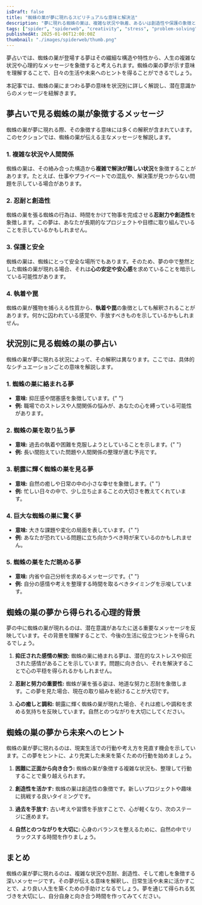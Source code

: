 ```yaml
---
isDraft: false
title: "蜘蛛の巣が夢に現れるスピリチュアルな意味と解決法"
description: "夢に現れる蜘蛛の巣は、複雑な状況や執着、あるいは創造性や保護の象徴として解釈されます。夢占いの視点から、心理的背景や人生へのヒントを詳しく解説します。"
tags: ["spider", "spiderweb", "creativity", "stress", "problem-solving"]
publishedAt: 2025-01-06T12:00:00Z
thumbnail: "./images/spiderweb/thumb.png"
---
```


夢占いでは、蜘蛛の巣が登場する夢はその繊細な構造や特性から、人生の複雑な状況や心理的なメッセージを象徴すると考えられます。蜘蛛の巣の夢が示す意味を理解することで、日々の生活や未来へのヒントを得ることができるでしょう。

本記事では、蜘蛛の巣にまつわる夢の意味を状況別に詳しく解説し、潜在意識からのメッセージを紐解きます。

<TableOfContents />

<AdUnit />

## 夢占いで見る蜘蛛の巣が象徴するメッセージ

蜘蛛の巣が夢に現れる際、その象徴する意味には多くの解釈が含まれています。このセクションでは、蜘蛛の巣が伝える主なメッセージを解説します。

### 1. 複雑な状況や人間関係

蜘蛛の巣は、その絡み合った構造から<strong>複雑で解決が難しい状況</strong>を象徴することがあります。たとえば、仕事やプライベートでの混乱や、解決策が見つからない問題を示している場合があります。

### 2. 忍耐と創造性

蜘蛛の巣を張る蜘蛛の行為は、時間をかけて物事を完成させる<strong>忍耐力や創造性</strong>を象徴します。この夢は、あなたが長期的なプロジェクトや目標に取り組んでいることを示しているかもしれません。

### 3. 保護と安全

蜘蛛の巣は、蜘蛛にとって安全な場所でもあります。そのため、夢の中で整然とした蜘蛛の巣が現れる場合、それは<strong>心の安定や安心感</strong>を求めていることを暗示している可能性があります。

### 4. 執着や罠

蜘蛛の巣が獲物を捕らえる性質から、**執着や罠**の象徴としても解釈されることがあります。何かに囚われている感覚や、手放すべきものを示しているかもしれません。

<AdUnit />

## 状況別に見る蜘蛛の巣の夢占い

蜘蛛の巣が夢に現れる状況によって、その解釈は異なります。ここでは、具体的なシチュエーションごとの意味を解説します。

### 1. 蜘蛛の巣に絡まれる夢

- <strong>意味:</strong> 抑圧感や閉塞感を象徴しています。{" "}
- <strong>例:</strong> 職場でのストレスや人間関係の悩みが、あなたの心を縛っている可能性があります。

### 2. 蜘蛛の巣を取り払う夢

- <strong>意味:</strong> 過去の執着や困難を克服しようとしていることを示します。{" "}
- <strong>例:</strong> 長い間抱えていた問題や人間関係の整理が進む予兆です。

### 3. 朝露に輝く蜘蛛の巣を見る夢

- <strong>意味:</strong> 自然の癒しや日常の中の小さな幸せを象徴します。{" "}
- <strong>例:</strong> 忙しい日々の中で、少し立ち止まることの大切さを教えてくれています。

### 4. 巨大な蜘蛛の巣に驚く夢

- <strong>意味:</strong> 大きな課題や変化の局面を表しています。{" "}
- <strong>例:</strong> あなたが恐れている問題に立ち向かうべき時が来ているのかもしれません。

### 5. 蜘蛛の巣をただ眺める夢

- <strong>意味:</strong> 内省や自己分析を求めるメッセージです。{" "}
- <strong>例:</strong> 自分の感情や考えを整理する時間を取るべきタイミングを示唆しています。

<AdUnit />

## 蜘蛛の巣の夢から得られる心理的背景

夢の中に蜘蛛の巣が現れるのは、潜在意識があなたに送る重要なメッセージを反映しています。その背景を理解することで、今後の生活に役立つヒントを得られるでしょう。

1. <strong>抑圧された感情の解放:</strong>
   蜘蛛の巣に絡まれる夢は、潜在的なストレスや抑圧された感情があることを示しています。問題に向き合い、それを解決することで心の平穏を得られるかもしれません。

2. <strong>忍耐と努力の重要性:</strong>
   蜘蛛が巣を張る姿は、地道な努力と忍耐を象徴します。この夢を見た場合、現在の取り組みを続けることが大切です。

3. <strong>心の癒しと調和:</strong>
   朝露に輝く蜘蛛の巣が現れた場合、それは癒しや調和を求める気持ちを反映しています。自然とのつながりを大切にしてください。

<AdUnit />

## 蜘蛛の巣の夢から未来へのヒント

蜘蛛の巣が夢に現れるのは、現実生活での行動や考え方を見直す機会を示しています。この夢をヒントに、より充実した未来を築くための行動を始めましょう。

1. <strong>困難に正面から向き合う:</strong>
   蜘蛛の巣が象徴する複雑な状況も、整理して行動することで乗り越えられます。

2. <strong>創造性を活かす:</strong>
   蜘蛛の巣は創造性の象徴です。新しいプロジェクトや趣味に挑戦する良いタイミングです。

3. <strong>過去を手放す:</strong>
   古い考えや習慣を手放すことで、心が軽くなり、次のステージに進めます。

4. <strong>自然とのつながりを大切に:</strong>
   心身のバランスを整えるために、自然の中でリラックスする時間を作りましょう。

<AdUnit />

## まとめ

蜘蛛の巣が夢に現れるのは、複雑な状況や忍耐、創造性、そして癒しを象徴する深いメッセージです。その夢が伝える意味を解釈し、日常生活や未来に活かすことで、より良い人生を築くための手助けとなるでしょう。夢を通じて得られる気づきを大切にし、自分自身と向き合う時間を作ってみてください。

